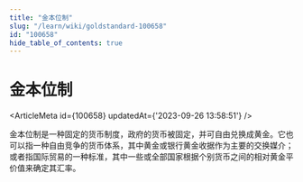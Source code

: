 ```yaml
---
title: "金本位制"
slug: "/learn/wiki/goldstandard-100658"
id: "100658"
hide_table_of_contents: true
---
```



# 金本位制

<ArticleMeta id={100658} updatedAt={'2023-09-26 13:58:51'} />
<div className='border-solid border-b border-t-0 my-4 border-[var(--ifm-color-gray-300)]' />

金本位制是一种固定的货币制度，政府的货币被固定，并可自由兑换成黄金。它也可以指一种自由竞争的货币体系，其中黄金或银行黄金收据作为主要的交换媒介；或者指国际贸易的一种标准，其中一些或全部国家根据个别货币之间的相对黄金平价值来确定其汇率。
